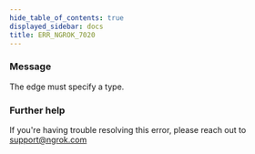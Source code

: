 ```yaml
---
hide_table_of_contents: true
displayed_sidebar: docs
title: ERR_NGROK_7020
---
```




### Message

The edge must specify a type.

<ErrorDetails error="err_ngrok_7020" />

### Further help

If you're having trouble resolving this error, please reach out to [support@ngrok.com](mailto:support@ngrok.com?subject=Help%20with%20ERR_NGROK_7020)
